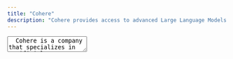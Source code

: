 ```yaml
---
title: "Cohere"
description: "Cohere provides access to advanced Large Language Models and NLP tools through one easy-to-use API. They provide multiple models such as Generate and Classify"
---
```


<TextArea full align="center">
  Cohere is a company that specializes in artificial intelligence. Their mission
  is to help businesses harness the power of AI to improve their operations.
  Cohere offers a suite of AI-powered tools that can be used to automate tasks,
  improve customer service, and boost sales. Their products are designed to be
  easy to use and integrate with existing business systems. The Cohere natural
  language processing platform makes it easier for developers to build natural
  language processing models into applications and helps companies infuse
  natural language processing capabilities into their business using tools like
  chatbots, without requiring AI expertise of their own. Useful links: [Cohere
  website](https://cohere.ai/), [Co:here platform](https://os.cohere.ai/),
  [Co:here Docs](https://docs.cohere.ai/)
</TextArea>

<div className="prose mt-12 prose-h2:text-3xl">

</div>

<Libraries title="Cohere Libraries" description="Discover Co:here API SDK's to help you get started">
  <Library
    name="Cohere Node"
    language="JS/TS"
    description="This package provides functionality developed to simplify interfacing with the cohere.ai natural language API. This SDK provides support for both TypeScript and JavaScript Node.js projects."
    href="https://github.com/cohere-ai/cohere-node"
  />
  <Library
    name="Cohere Go"
    language="Go"
    description="This package provides functionality developed to simplify interfacing with the cohere.ai natural language API in Go."
    href="https://github.com/cohere-ai/cohere-go"
  />
  <Library
    name="Cohere Python"
    language="Python"
    description="This package provides functionality developed to simplify interfacing with the Cohere API in Python 3."
    href="https://github.com/cohere-ai/cohere-python"
  />
  <Library
    name="Cohere Ruby"
    language="Ruby"
    description="This package provides functionality developed to simplify interfacing with the cohere.ai NLP API in Ruby."
    href="https://github.com/cohere-ai/cohere-ruby"
  />
</Libraries>

<Libraries title="Cohere Boilerplates" description="Boilerplates to help you get started" id="boilerplates">
  <Library
    name="Nextjs Boilerplate"
    language="Javascript"
    description="Article summarizer Boilerplate for Nextjs, Co:here, TailwindCSS, Vercel."
    href="https://github.com/lablab-ai/nextjs-cohere-boilerplate"
  />
  <Library
    name="Streamlit Boilerplate"
    language="Python"
    description="Hashtag generator Boilerplate for Co:here, Streamlit, Streamlit Cloud."
    href="https://github.com/lablab-ai/streamlit-cohere-boilerplate"
  />
  <Library
    name="Replit Boilerplate"
    language="Python"
    description="Generate an email on command with Co:here and Replit."
    href="https://replit.com/@ezzcodeezzlife/Cohere-Boilerplate?v=1"
  />
</Libraries>

<Libraries title="Cohere Sandbox" description="Sandbox is a collection of experimental, open-source GitHub repositories that make building applications using large language models fast and easy with Cohere">
  <Library
    name="Sandbox Introduction Blog Post"
    description="Sandbox aims to help build and strengthen language AI communities while enabling contributors to build more robust applications and services faster than ever."
    href="https://txt.cohere.ai/introducing-sandbox-coheres-experimental-open-source-initiative/"
  />
  <Library
    name="Sandbox Conversant - Github repository"
    language="Python"
    description="Conversational AI tooling & personas built on Cohere's LLMs"
    href="https://github.com/cohere-ai/sandbox-conversant-lib"
  />
  <Library
    name="Sandbox Conversant - PyPi repository"
    language="Python"
    description="Conversational AI tooling & personas built on Cohere's LLMs"
    href="https://pypi.org/project/conversant/"
  />
  <Library
    name="Sandbox Conversant Streamlit Demo"
    language="Python"
    description="Conversational Personas using Cohere and Streamlit"
    href="https://conversant.streamlit.app/"
  />
</Libraries>

<Libraries title="Cohere Semantic Search" description="Language models give computers the ability to search by meaning and go beyond searching by matching keywords. This capability is called semantic search.">
  <Library
    name="Introductory guide"
    description="Article for building a simple semantic search engine."
    href="https://docs.cohere.ai/docs/semantic-search"
  />
  <Library
    name="Collab Notebook - Basic Semantic Search"
    language="Python"
    description="In this notebook, we'll build a simple semantic search engine"
    href="https://colab.research.google.com/github/cohere-ai/notebooks/blob/main/notebooks/Basic_Semantic_Search.ipynb"
  />
  <Library
    name="Semantic Search with Cohere Sandbox"
    language="Python"
    description="A demonstration of how a semantic search engine can be quickly built using Cohere's platform."
    href="https://github.com/cohere-ai/sandbox-toy-semantic-search"
  />
</Libraries>

<Libraries title="Cohere Multilingual Model" description="Cohere's Multilingual Text Understanding Model is Now Available">
  <Library
    name="Sandbox Multilingual"
    description="Github Repo for the multilingual sandbox from Cohere"
    href="https://github.com/cohere-ai/sandbox-multilingual"
  /> 
  <Library
    name="Quick Youtube Tutorial"
    description="Giving computers many human languages with Cohere's multilingual embeddings"
    href="https://www.youtube.com/watch?v=45mF81IosK4&&ab_channel=Cohere"
  />
  <Library
    name="Demo"
    description="Check out this multilingual movies search and recommendation demo that is built with Streamlit and Coheres' multilingual model"
    href="https://co-movies.streamlit.app/"
  />
</Libraries>
